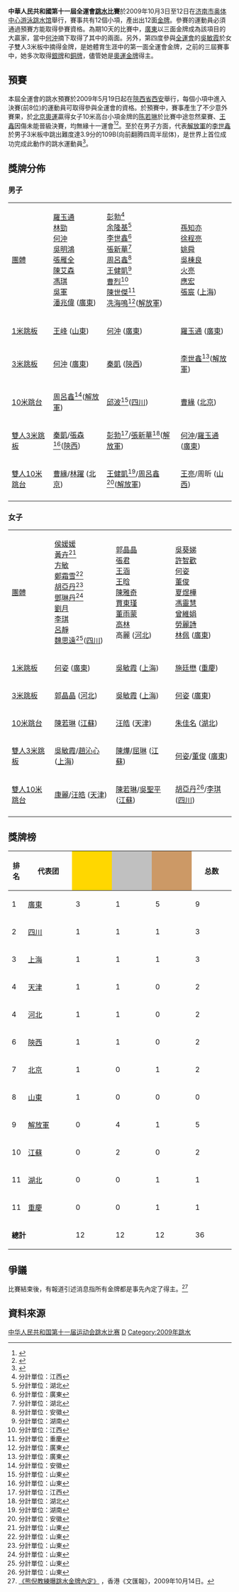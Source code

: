 '''中華人民共和國第十一屆全運會[[跳水|跳水]]比賽'''於2009年10月3日至12日在[[济南市奥体中心游泳跳水馆|济南市奥体中心游泳跳水馆]]舉行，賽事共有12個小項，產出出12面[[金牌|金牌]]。參賽的運動員必須通過預賽方能取得參賽資格。為期10天的比賽中，[[廣東|廣東]]以三面金牌成為該項目的大贏家，當中[[何沖|何沖]]摘下取得了其中的兩面。另外，第四度參與[[全運會|全運會]]的[[吳敏霞|吳敏霞]]於女子雙人3米板中摘得金牌，是她體育生涯中的第一面全運會金牌，之前的三屆賽事中，她多次取得[[銀牌|銀牌]]和[[銅牌|銅牌]]，儘管她是[[2004年夏季奧林匹克運動會跳水比賽|奧運金牌]]得主。

==預賽==
本屆全運會的跳水預賽於2009年5月19日起在[[陝西省|陝西省]][[西安|西安]]舉行，每個小項中進入決賽(前8位)的運動員可取得參與全運會的資格。於預賽中，賽事產生了不少意外賽果，於[[2008年夏季奧林匹克運動會|北京奧運]]贏得女子10米高台小項金牌的[[陈若琳|陈若琳]]於比賽中途忽然棄賽、[[王鑫|王鑫]]因傷未能晉級決賽，均無緣十一運會<ref>{{Cite web |url=http://sports.sina.com.cn/o/2009-05-20/04114388770.shtml |title=奥运冠军退出单人十米台受关注 陈若琳：想休息 |accessdate=2009-05-20 |archive-date=2016-03-04 |archive-url=https://web.archive.org/web/20160304125258/http://sports.sina.com.cn/o/2009-05-20/04114388770.shtml |dead-url=no }}</ref><ref>{{Cite web |url=http://sports.sina.com.cn/o/2009-05-19/12204387904.shtml |title=全运跳水预赛男子双人板竞争激烈 张新华彭勃受挫 |accessdate=2009-05-20 |archive-date=2015-06-14 |archive-url=https://web.archive.org/web/20150614221330/http://sports.sina.com.cn/o/2009-05-19/12204387904.shtml |dead-url=no }}</ref>。至於在男子方面，代表[[解放軍|解放軍]]的[[李世鑫|李世鑫]]於男子3米板中跳出難度達3.9分的109B(向前翻腾四周半屈体)，是世界上首位成功完成此動作的跳水運動員<ref>{{Cite web |url=http://sports.sina.com.cn/o/2009-05-20/02104388681.shtml |title=板上翻腾四周半前无古人 新难度王李世鑫抢尽风头 |accessdate=2009-05-20 |archive-date=2016-03-04 |archive-url=https://web.archive.org/web/20160304112237/http://sports.sina.com.cn/o/2009-05-20/02104388681.shtml |dead-url=no }}</ref>。

==獎牌分佈==
===男子===
{| {{MedalistTable|type=項目|style=font-size:small;}}
|-
|[[中華人民共和國第十一屆全運會跳水比賽－男子團體|團體]]
| [[羅玉通|羅玉通]]<br>[[林勁|林勁]]<br>[[何沖|何沖]]<br>[[吳明鴻|吳明鴻]]<br>[[張雁全|張雁全]]<br>[[陳艾森|陳艾森]]<br>[[馮琪|馮琪]]<br>[[吳軍_(跳水運動員)|吳軍]]<br>[[潘兆偉|潘兆偉]] ([[廣東|廣東]])
| [[彭勃_(1981年)|彭勃]]<ref name="贛">分計單位：江西</ref><br>[[余隆基|余隆基]]<ref name="鄂">分計單位：湖北</ref><br>[[李世鑫|李世鑫]]<ref name="粵">分計單位：廣東</ref><br>[[張新華|張新華]]<ref name="鄂">分計單位：湖北</ref><br>[[周呂鑫|周呂鑫]]<ref name="皖">分計單位：安徽</ref><br>[[王健凱|王健凱]]<ref name="湘">分計單位：湖南</ref><br>[[曹烈|曹烈]]<ref name="贛">分計單位：江西</ref><br>[[陳世傑|陳世傑]]<ref>分計單位：重慶</ref><br>[[冼海鳴|冼海鳴]]<ref name="粵">分計單位：廣東</ref>([[解放軍|解放軍]])
| [[孫知亦|孫知亦]]<br>[[徐程亮|徐程亮]]<br>[[姚舜|姚舜]]<br>[[吳棟良|吳棟良]]<br>[[火亮|火亮]]<br>[[應宏|應宏]]<br>[[張宸|張宸]] ([[上海|上海]])
|-
|[[中華人民共和國第十一屆全運會跳水比賽－男子1米跳板|1米跳板]]
| [[王峰|王峰]] ([[山東|山東]])
| [[何沖|何沖]] ([[廣東|廣東]])
| [[羅玉通|羅玉通]] ([[廣東|廣東]])
|-
|[[中華人民共和國第十一屆全運會跳水比賽－男子3米跳板|3米跳板]]
| [[何沖|何沖]] ([[廣東|廣東]]) 
| [[秦凱|秦凱]] ([[陝西|陝西]])
| [[李世鑫|李世鑫]]<ref name="粵">分計單位：廣東</ref>([[解放軍|解放軍]])
|-
|[[中華人民共和國第十一屆全運會跳水比賽－男子10米跳台|10米跳台]]
| [[周呂鑫|周呂鑫]]<ref name="皖">分計單位：安徽</ref>([[解放軍|解放軍]])
| [[邱波|邱波]]<ref name="魯">分計單位：山東</ref>([[四川|四川]])
| [[曹緣|曹緣]] ([[北京|北京]])
|-
|[[中華人民共和國第十一屆全運會跳水比賽－男子雙人3米跳板|雙人3米跳板]]
| [[秦凱|秦凱]]/[[張森_(跳水運動員)|張森]]<ref name="魯">分計單位：山東</ref>([[陝西|陝西]])
| [[彭勃_(1981年)|彭勃]]<ref name="贛">分計單位：江西</ref>/[[張新華|張新華]]<ref name="鄂">分計單位：湖北</ref>([[解放軍|解放軍]])
| [[何沖|何沖]]/[[羅玉通|羅玉通]] ([[廣東|廣東]])
|-
|[[中華人民共和國第十一屆全運會跳水比賽－男子雙人10米跳台|雙人10米跳台]]
| [[曹緣|曹緣]]/[[林躍|林躍]] ([[北京|北京]])
| [[王健凱|王健凱]]<ref name="湘">分計單位：湖南</ref>/[[周呂鑫|周呂鑫]]<ref name="皖">分計單位：安徽</ref>([[解放軍|解放軍]])
| [[王亮|王亮]]/周昕 ([[山西|山西]])
|-
|}

===女子===
{| {{MedalistTable|type=項目|style=font-size:small;}}
|-
|[[中華人民共和國第十一屆全運會跳水比賽－女子團體|團體]]
| [[侯媛媛|侯媛媛]]<br>[[黃卉|黃卉]]<ref name="魯">分計單位：山東</ref><br>[[方敏|方敏]]<br>[[鄭霜雪|鄭霜雪]]<ref name="魯">分計單位：山東</ref><br>[[胡亞丹|胡亞丹]]<ref name="魯">分計單位：山東</ref><br>[[鄧琳丹|鄧琳丹]]<ref name="魯">分計單位：山東</ref><br>[[劉月|劉月]]<br>[[李琪|李琪]]<br>[[呂靜|呂靜]]<br>[[魏思遠|魏思遠]]<ref name="魯">分計單位：山東</ref>([[四川|四川]])
| [[郭晶晶|郭晶晶]]<br>[[張君|張君]]<br>[[王涵|王涵]]<br>[[王晗|王晗]]<br>[[陳雅奇|陳雅奇]]<br>[[賈東瑾|賈東瑾]]<br>[[董雨蒙|董雨蒙]]<br>[[高林|高林]]<br>高麗 ([[河北|河北]])
| [[吳葵娣|吳葵娣]]<br>[[許智歡|許智歡]]<br>[[何姿|何姿]]<br>[[董俊|董俊]]<br>[[夏煜樺|夏煜樺]]<br>[[馮靈慧|馮靈慧]]<br>[[曾維娟|曾維娟]]<br>[[勞麗詩|勞麗詩]]<br>[[林佩|林佩]] ([[廣東|廣東]])
|-
|[[中華人民共和國第十一屆全運會跳水比賽－女子1米跳板|1米跳板]]
| [[何姿|何姿]] ([[廣東|廣東]])
| [[吳敏霞|吳敏霞]] ([[上海|上海]])
| [[施廷懋|施廷懋]] ([[重慶|重慶]])
|-
|[[中華人民共和國第十一屆全運會跳水比賽－女子3米跳板|3米跳板]]
| [[郭晶晶|郭晶晶]] ([[河北|河北]])
| [[吳敏霞|吳敏霞]] ([[上海|上海]])
| [[何姿|何姿]] ([[廣東|廣東]])
|-
|[[中華人民共和國第十一屆全運會跳水比賽－女子10米跳台|10米跳台]]
| [[陳若琳|陳若琳]] ([[江蘇|江蘇]]) 
| [[汪皓|汪皓]] ([[天津|天津]])
| [[朱佳名|朱佳名]] ([[湖北|湖北]])
|-
|[[中華人民共和國第十一屆全運會跳水比賽－女子雙人3米跳板|雙人3米跳板]]
| [[吳敏霞|吳敏霞]]/[[趙沁心|趙沁心]] ([[上海|上海]])
| [[陳燁|陳燁]]/[[屈琳|屈琳]] ([[江蘇|江蘇]])
| [[何姿|何姿]]/[[董俊|董俊]] ([[廣東|廣東]])
|-
|[[中華人民共和國第十一屆全運會跳水比賽－女子雙人10米跳台|雙人10米跳台]]
| [[康麗|康麗]]/[[汪皓|汪皓]] ([[天津|天津]])
| [[陳若琳|陳若琳]]/[[吳聖平|吳聖平]] ([[江蘇|江蘇]])
| [[胡亞丹|胡亞丹]]<ref name="魯">分計單位：山東</ref>/[[李琪|李琪]] ([[四川|四川]])
|-
|}

==獎牌榜==
{| class="wikitable sortable" style="text-align:center;font-family:Arial"
! 排名 !!width=100|代表团!!style="background:gold" width=80|{{Gold medal}}!!style="background:silver" width=80|{{Silver medal}}!!style="background:#cc9966" width=80|{{Bronze medal}}!!width=80|总数
|-
| 1 || [[廣東|廣東]] || 3 || 1 || 5 || 9
|-
| 2 || [[四川|四川]] || 1 || 1 || 1 || 3
|-
| 3 || [[上海|上海]] || 1 || 1 || 1 || 3
|-
| 4 || [[天津|天津]] || 1 || 1 || 0 || 2
|-
| 4 || [[河北|河北]] || 1 || 1 || 0 || 2
|-
|6 || [[陝西|陝西]] || 1 || 1 || 0 || 2
|-
| 7 || [[北京|北京]] || 1 || 0 || 1 || 2
|-
| 8 || [[山東|山東]] || 1 || 0 || 0 || 0
|-
| 9 || [[解放軍|解放軍]] || 0 || 4 || 1 || 5
|-
| 10 || [[江蘇|江蘇]] || 0 || 2 || 0 || 2
|-
| 11 || [[湖北|湖北]] || 0 || 0 || 1 || 1
|-
| 11 || [[重慶|重慶]] || 0 || 0 || 1 || 1
|-

|colspan=2|'''總計'''||12||12||12||36
|}

==爭議==
比賽結束後，有報道引述消息指所有金牌都是事先內定了得主。<ref>[http://paper.wenweipo.com/2009/10/14/SP0910140004.htm 《熊倪教練曝跳水金牌內定》] {{Wayback|url=http://paper.wenweipo.com/2009/10/14/SP0910140004.htm |date=20101103041555 }}，香港《文匯報》，2009年10月14日。</ref>

==資料來源==

<references/>

{{中华人民共和国第十一届运动会}}

[[Category:中华人民共和国第十一届运动会跳水比赛|]]
[[Category:中华人民共和国第十一届运动会比赛项目|D]]
[[Category:2009年跳水|Category:2009年跳水]]